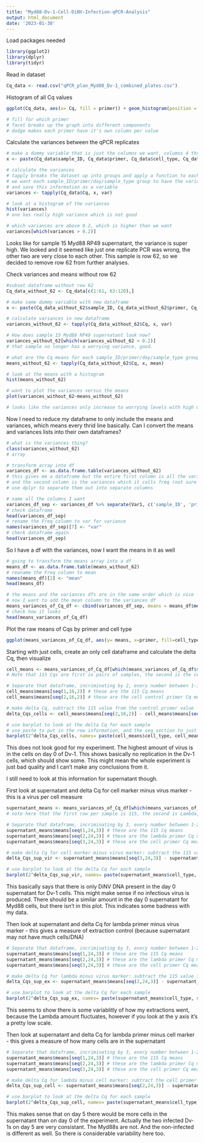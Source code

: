 ```yaml
---
title: "Myd88-Dv-1-Cell-DiNV-Infection-qPCR-Analysis"
output: html_document
date: '2023-01-30'
---
```

Load packages needed 

```r
library(ggplot2)
library(dplyr)
library(tidyr)
```


Read in dataset 
```r
Cq_data <- read.csv("qPCR_plan_Myd88_Dv-1_combined_plates.csv")

```



Histogram of all Cq values 

```r

ggplot(Cq_data, aes(x= Cq, fill = primer)) + geom_histogram(position = "dodge") + facet_grid(cell_type~sample_type) 

# fill for which primer 
# facet breaks up the graph into different components 
# dodge makes each primer have it's own column per value 

```

Calculate the variances between the qPCR replicates 
```r
# make a dummy variable that is just the columns we want, columns 4 through 9
x <- paste(Cq_data$sample_ID, Cq_data$primer, Cq_data$cell_type, Cq_data$sample_type, Cq_data$day, Cq_data$infected.)

# calculate the variances 
# tapply breaks the dataset up into groups and apply a function to each group
# we want each sample_ID/primer/day/sample_type group to have the variance calculated for the Cq value 
# and save this information as a variable 
variances <- tapply(Cq_data$Cq, x, var)

# look at a histogram of the variances 
hist(variances)
# one has really high variance which is not good 

# which variances are above 0.2, which is higher than we want 
variances[which(variances > 0.2)]

```

Looks like for sample 15 Myd88 RP49 supernatant, the variance is super high. We looked and it seemed like just one replicate PCR was wrong, the other two are very close to each other. This sample is row 62, so we decided to remove row 62 from further analyses. 

Check variances and means without row 62
```r
#subset dataframe without row 62
Cq_data_without_62 <- Cq_data[c(1:61, 63:120),]

# make same dummy variable with new dataframe
x <- paste(Cq_data_without_62$sample_ID, Cq_data_without_62$primer, Cq_data_without_62$cell_type, Cq_data_without_62$sample_type, Cq_data_without_62$day, Cq_data_without_62$infected.)

# calculate variances in new dataframe 
variances_without_62 <- tapply(Cq_data_without_62$Cq, x, var)

# How does sample 15 Myd88 RP49 supernatant look now?
variances_without_62[which(variances_without_62 > 0.2)]
# that sample no longer has a worrying variance, good. 

# what are the Cq means for each sample_ID/primer/day/sample_type group?
means_without_62 <- tapply(Cq_data_without_62$Cq, x, mean)

# look at the means with a histogram
hist(means_without_62)

# want to plot the variances versus the means 
plot(variances_without_62~means_without_62)

# looks like the variances only increase to worrying levels with high means. Rob and I talked about this and for all of them except one (which has the lowest worrying variance), there either shouldn't be any detectable virus(not infected) or vely little (day 0). All of these are for the 115 primer. We are thinking that this level of variance is just what "no virus" looks like. So we will keep these for analysis. 

```

Now I need to reduce my dataframe to only include the means and variances, which means every thrid line basically. Can I convert the means and variances lists into their own dataframes?

```r
# what is the variances thing?
class(variances_without_62)
# array

# transform array into df
variances_df <- as.data.frame.table(variances_without_62)
# this gives me a dataframe but the entire first column is all the variables 
# and the second column is the variances which it calls freq (not sure why)
# use dplyr to separate them out into separate columns 

# name all the columns I want 
variances_df_sep <- variances_df %>% separate(Var1, c('sample_ID', 'primer', 'cell_type', 'sample_type', 'day', 'infected'))
# check dataframe 
head(variances_df_sep)
# rename the Freq column to var for variance
names(variances_df_sep)[7] <- "var"
# check dataframe again
head(variances_df_sep)
```

So I have a df with the variances, now I want the means in it as well 
```r

# going to transform the means array into a df
means_df <- as.data.frame.table(means_without_62)
# reaname the Freq column to mean
names(means_df)[2] <- "mean"
head(means_df)

# the means and the variances dfs are in the same order which is nice
# now I want to add the mean column to the variances df
means_variances_of_Cq_df <- cbind(variances_df_sep, means = means_df$mean)
# check how it looks
head(means_variances_of_Cq_df)
```

Plot the raw means of Cqs by primer and cell type
```r
ggplot(means_variances_of_Cq_df, aes(y= means, x=primer, fill=cell_type)) + geom_boxplot()
```

Starting with just cells, create an only cell dataframe and calculate the delta Cq, then visualize 

```r
cell_means <- means_variances_of_Cq_df[which(means_variances_of_Cq_df$sample_type == "cells"),]
# Note that 115 Cqs are first in pairs of samples, the second is the cell control primer  

# Separate that dataframe, incriminating by 2, every number between 1-16 
cell_means$means[seq(1,16,2)] # these are the 115 Cq means 
cell_means$means[seq(2,16,2)] # these are the cell control primer Cq means 

# make delta Cq, subtract the 115 value from the control primer value 
delta_Cqs_cells <- cell_means$means[seq(2,16,2)] - cell_means$means[seq(1,16,2)]

# use barplot to look at the delta Cq for each sample
# use paste to put in the row information, and the seq section to just separate out the rows I want, the 2^ to the delta_Cqs_cells takes it from a negative to a better ratio, and the las=2 makes the labels for the box plots go vertical and readable 
barplot(2^delta_Cqs_cells, names= paste(cell_means$cell_type, cell_means$day, cell_means$infected)[seq(1,16,2)], las=2)
```

This does not look good for my experiment. The highest amount of virus is in the cells on day 0 of Dv-1. This shows basically no replication in the Dv-1 cells, which should show some. This might mean the whole experiment is just bad quality and I can't make any conclusions from it. 

I still need to look at this information for supernatant though. 

First look at supernatant and delta Cq for cell marker minus virus marker - this is a virus per cell measure 

```r
supernatant_means <- means_variances_of_Cq_df[which(means_variances_of_Cq_df$sample_type == "supernatant"),]
# note here that the first row per sample is 115, the second is Lambda, and the third is the cell primer

# Separate that dataframe, incriminating by 3, every number between 1-24 
supernatant_means$means[seq(1,24,3)] # these are the 115 Cq means 
supernatant_means$means[seq(2,24,3)] # these are the lambda primer Cq means
supernatant_means$means[seq(3,24,3)] # these are the cell primer Cq means

# make delta Cq for cell marker minus virus marker: subtract the 115 value from the control primer value 
delta_Cqs_sup_vir <- supernatant_means$means[seq(3,24,3)] - supernatant_means$means[seq(1,24,3)]

# use barplot to look at the delta Cq for each sample
barplot(2^delta_Cqs_sup_vir, names= paste(supernatant_means$cell_type, supernatant_means$day, supernatant_means$infected)[seq(1,24,3)], las=2)

```

This basically says that there is only DiNV DNA present in the day 0 supernatant for Dv-1 cells. This might make sense if no infectious virus is produced. There should be a similar amount in the day 0 supernatant for Myd88 cells, but there isn't in this plot. This indicates some badness with my data. 


Then look at supernatant and delta Cq for lambda primer minus virus marker - this gives a measure of extraction control (because supernatant may not have much cells/DNA)

```r
# Separate that dataframe, incriminating by 3, every number between 1-24 
supernatant_means$means[seq(1,24,3)] # these are the 115 Cq means 
supernatant_means$means[seq(2,24,3)] # these are the lambda primer Cq means
supernatant_means$means[seq(3,24,3)] # these are the cell primer Cq means

# make delta Cq for lambda minus virus marker: subtract the 115 value from the lambda value 
delta_Cqs_sup_ex <- supernatant_means$means[seq(2,24,3)] - supernatant_means$means[seq(1,24,3)]

# use barplot to look at the delta Cq for each sample
barplot(2^delta_Cqs_sup_ex, names= paste(supernatant_means$cell_type, supernatant_means$day, supernatant_means$infected)[seq(1,24,3)], las=2)

```

This seems to show there is some variablitly of how my extractions went, because the Lambda amount fluctuates, however if you look at the y axis it's a pretty low scale. 


Then look at supernatant and delta Cq for lambda primer minus cell marker - this gives a measure of how many cells are in the supernatant 
```r
# Separate that dataframe, incriminating by 3, every number between 1-24 
supernatant_means$means[seq(1,24,3)] # these are the 115 Cq means 
supernatant_means$means[seq(2,24,3)] # these are the lambda primer Cq means
supernatant_means$means[seq(3,24,3)] # these are the cell primer Cq means

# make delta Cq for lambda minus cell marker: subtract the cell primer value from the lambda value 
delta_Cqs_sup_cell <- supernatant_means$means[seq(2,24,3)] - supernatant_means$means[seq(3,24,3)]

# use barplot to look at the delta Cq for each sample
barplot(2^delta_Cqs_sup_cell, names= paste(supernatant_means$cell_type, supernatant_means$day, supernatant_means$infected)[seq(1,24,3)], las=2)

```

This makes sense that on day 5 there would be more cells in the supernatant than on day 0 of the experiment. Actually the two infected Dv-1s on day 5 are very consistant. The Myd88s are not. And the non-infected is different as well. So there is considerable variability here too. 


